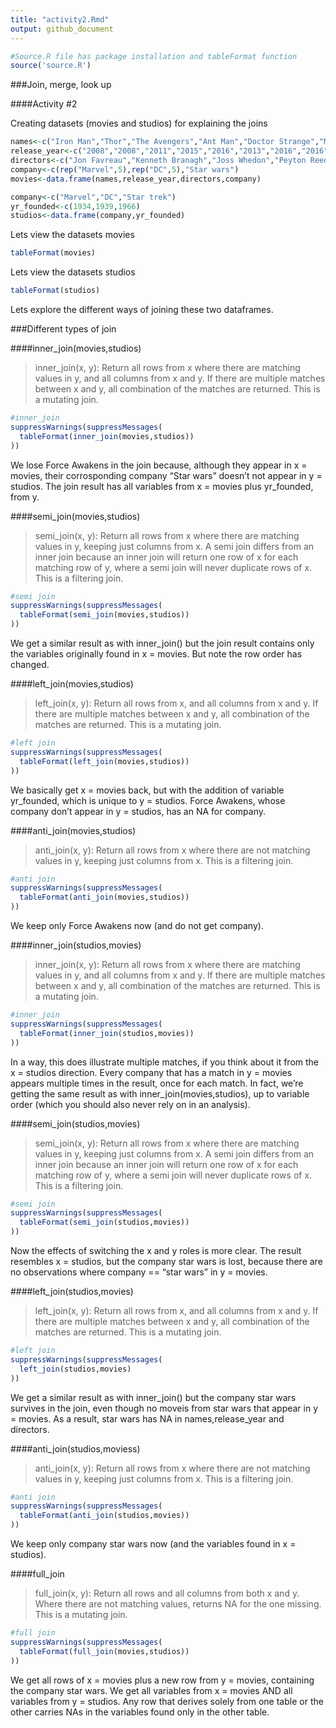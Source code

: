 ```yaml
---
title: "activity2.Rmd"
output: github_document
---
```


```r
#Source.R file has package installation and tableFormat function 
source('source.R')
```

###Join, merge, look up

####Activity #2

Creating datasets (movies and studios) for explaining the joins
```r
names<-c("Iron Man","Thor","The Avengers","Ant Man","Doctor Strange","Man of steel","Dawn of Justice","Suicide squad","Wonder woman","Justice league","Force awakens")
release_year<-c("2008","2008","2011","2015","2016","2013","2016","2016","2017","2017","2015")
directors<-c("Jon Favreau","Kenneth Branagh","Joss Whedon","Peyton Reed","Scott Derrickson","Zack Snyder","Zack Snyder","David Ayer","Patty Jenkins","Zack Snyder","J.J. Abrams")
company<-c(rep("Marvel",5),rep("DC",5),"Star wars")
movies<-data.frame(names,release_year,directors,company)

company<-c("Marvel","DC","Star trek")
yr_founded<-c(1934,1939,1966)
studios<-data.frame(company,yr_founded)
```

Lets view the datasets movies 

```r
tableFormat(movies)
```

Lets view the datasets studios
```r
tableFormat(studios)
```

Lets explore the different ways of joining these two dataframes.

###Different types of join

####inner_join(movies,studios)

> inner_join(x, y): Return all rows from x where there are matching values in y, and all columns from x and y. If there are multiple matches between x and y, all combination of the matches are returned. This is a mutating join.

```r
#inner_join
suppressWarnings(suppressMessages(
  tableFormat(inner_join(movies,studios))
))
```
We lose Force Awakens in the join because, although they appear in x = movies, their corrosponding company "Star wars" doesn't not appear in y = studios. The join result has all variables from x = movies plus yr_founded, from y.

####semi_join(movies,studios)

> semi_join(x, y): Return all rows from x where there are matching values in y, keeping just columns from x. A semi join differs from an inner join because an inner join will return one row of x for each matching row of y, where a semi join will never duplicate rows of x. This is a filtering join.

```r
#semi join
suppressWarnings(suppressMessages(
  tableFormat(semi_join(movies,studios))
))
```
We get a similar result as with inner_join() but the join result contains only the variables originally found in  x = movies. But note the row order has changed.

####left_join(movies,studios)

> left_join(x, y): Return all rows from x, and all columns from x and y. If there are multiple matches between x and y, all combination of the matches are returned. This is a mutating join.

```r
#left join
suppressWarnings(suppressMessages(
  tableFormat(left_join(movies,studios))
))
```

We basically get x = movies back, but with the addition of variable yr_founded, which is unique to  y = studios. Force Awakens, whose company don't appear in y = studios, has an NA for company.

####anti_join(movies,studios)

> anti_join(x, y): Return all rows from x where there are not matching values in y, keeping just columns from x. This is a filtering join.

```r
#anti join
suppressWarnings(suppressMessages(
  tableFormat(anti_join(movies,studios))
))
```
We keep only Force Awakens now (and do not get company).

####inner_join(studios,movies)

> inner_join(x, y): Return all rows from x where there are matching values in y, and all columns from x and y. If there are multiple matches between x and y, all combination of the matches are returned. This is a mutating join.

```r
#inner_join
suppressWarnings(suppressMessages(
  tableFormat(inner_join(studios,movies))
))
```
In a way, this does illustrate multiple matches, if you think about it from the x = studios direction. Every company that has a match in y = movies appears multiple times in the result, once for each match. In fact, we’re getting the same result as with inner_join(movies,studios), up to variable order (which you should also never rely on in an analysis).

####semi_join(studios,movies)

> semi_join(x, y): Return all rows from x where there are matching values in y, keeping just columns from x. A semi join differs from an inner join because an inner join will return one row of x for each matching row of y, where a semi join will never duplicate rows of x. This is a filtering join.

```r
#semi join
suppressWarnings(suppressMessages(
  tableFormat(semi_join(studios,movies))
))
```
Now the effects of switching the x and y roles is more clear. The result resembles x = studios, but the company star wars is lost, because there are no observations where company == "star wars" in y = movies.

####left_join(studios,movies)

> left_join(x, y): Return all rows from x, and all columns from x and y. If there are multiple matches between x and y, all combination of the matches are returned. This is a mutating join.

```r
#left join
suppressWarnings(suppressMessages(
  left_join(studios,movies)
))
```

We get a similar result as with inner_join() but the company star wars survives in the join, even though no moveis from star wars that appear in y = movies. As a result, star wars has NA in names,release_year and directors.

####anti_join(studios,moviess)

> anti_join(x, y): Return all rows from x where there are not matching values in y, keeping just columns from x. This is a filtering join.

```r
#anti join
suppressWarnings(suppressMessages(
  tableFormat(anti_join(studios,movies))
))
```
We keep only company star wars now (and the variables found in x = studios).

####full_join

> full_join(x, y): Return all rows and all columns from both x and y. Where there are not matching values, returns NA for the one missing. This is a mutating join.

```r
#full join
suppressWarnings(suppressMessages(
  tableFormat(full_join(movies,studios))
))
```

We get all rows of x = movies plus a new row from y = movies, containing the company star wars. We get all variables from x = movies AND all variables from y = studios. Any row that derives solely from one table or the other carries NAs in the variables found only in the other table.
